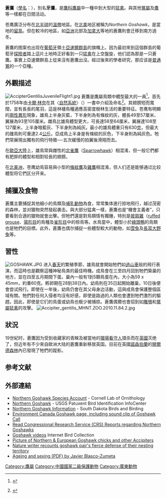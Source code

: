 {{Link style|time=2015-12-12T05:12:05+00:00}}
{{speciesbox
| name = 蒼鷹
| status = LC
| status_system = iucn3.1
| status_ref =<ref name= IUCN>{{IUCN2006|assessors=BirdLife International|year=2004|id=49405|title=Accipiter gentilis|downloaded=11 May 2006}} Database entry includes justification for why this species is of least concern</ref>
| image = Accipiter_gentilisAAP045CA.jpg
| image_caption = 亞成鳥（左）及成鳥繒圖
| genus = Accipiter
| species = gentilis
| authority = ([[Carolus_Linnaeus|Linnaeus]], 1758年)
| subdivision_ranks = Subspecies
| subdivision = *''Accipiter gentilis albidus''
*''Accipiter gentilis apache''
*''Accipiter gentilis arrigonii''
*''Accipiter gentilis atricapillus''
*''Accipiter gentilis buteoides''
*''Accipiter gentilis fujiyamae''
*''Accipiter gentilis gentilis''
*''Accipiter gentilis laingi''
*''Accipiter gentilis marginatus''
*''Accipiter gentilis schvedowi'' (eastern goshawk)<ref name=indianbiodiversity>{{cite web |url=http://avis.indianbiodiversity.org/books/accipiter-gentilis-schvedowi/26039 |title=''Astur gentilis schvedowi'' AVIS-IBIS |access-date=2019-11-13 |archive-date=2015-04-11 |archive-url=https://web.archive.org/web/20150411013828/http://avis.indianbiodiversity.org/books/accipiter-gentilis-schvedowi/26039 |dead-url=no }}</ref>
| range_map = AccipiterGentilis.png
| range_map_caption = Range of ''A. gentilis'' {{leftlegend|#008000|留鳥|outline=gray}} {{leftlegend|#007FFF|非繁殖區|outline=gray}}
| synonyms = ''Falco gentilis'' {{small|Linnaeus, 1758}}
}}

'''蒼鷹'''（[[學名|學名]]：''{{lang|la|Accipiter gentilis}}''），別名'''牙鷹'''，是[[鷹科|鷹科]][[鷹屬|鷹屬]]中一種中到大型的[[猛禽|猛禽]]。與其他[[鵟屬|鵟屬]]及[[鷹|鷹]]等一樣都在日間活动。

苍鹰廣泛分布在[[北半球|北半球]]的[[溫帶|溫帶]]地區。在[[北美|北美]]地区被稱为''Northern Goshawk''，是當地的[[留鳥|留鳥]]。但在較冷的地區，如[[亞洲|亞洲]]北部及[[加拿大|加拿大]]等地的蒼鷹則會迁移到南方過冬。

蒼鷹的图案也出现在[[葡萄牙|葡萄牙]]領土[[亞速爾群島|亞速爾群島]]的旗幟上。因为最初來到這個群島的葡萄牙[[探險者|探險者]]踏上這片土地時正好看到一只[[猛禽|猛禽]]在上空盤旋，他们認為那是一只蒼鷹。事實上亞速爾群島上從来沒有蒼鷹出沒。經过後來的學者研究，那应该是[[普通鵟|普通鵟]]的一个亞種。

== 外觀描述 ==
[[File:AccipterGentilisJuvenileFlight1.jpg|thumb]]
蒼鷹是鷹屬鳥類中體型最大的一員<ref>{{cite web|url=http://redpath-museum.mcgill.ca/Qbp/birds/Specpages/northerngoshawk.htm|title=Northern Goshawk|accessdate=2008-06-17|publisher=Birds of Quebec|archive-url=https://web.archive.org/web/20120209023932/http://redpath-museum.mcgill.ca/Qbp/birds/Specpages/northerngoshawk.htm|archive-date=2012-02-09|dead-url=yes}}</ref>，首先於1758年由[[卡爾·林奈|卡爾·林奈]]在其〈[[自然系統|自然系統]]〉（''{{lang|la|Systema naturae}}''）一書中介紹及命名<ref>{{la icon}} {{cite book | last=Linnaeus | first=C | authorlink=Carolus Linnaeus | title=Systema naturae per regna tria naturae, secundum classes, ordines, genera, species, cum characteribus, differentiis, synonymis, locis. Tomus I. Editio decima, reformata. | publisher=Holmiae. (Laurentii Salvii). | date=1758| quote = F. cera pedibusque flavis, corpore cinereo maculis fuscis cauda fasciis quatuor nigricantibus. |pages=89}}</ref>。其翅膀短而寬闊，並有長長的尾羽，這是林棲鳥種適應高密度樹林生活的重要特征。苍鹰有明顯的[[兩性異形|兩性異形]]現象，雄鳥上半身灰藍，下半身則為有條紋的灰，體長49至57厘米、翼展為93至105厘米。雌鳥比雄鳥體型更大，可長達58至64厘米，翼展達108至127厘米，上半身暗藍灰、下半身則為純灰。最小的雄鳥體重只有630[[克|克]]，但最大的雌鳥則可重達2.4[[公斤|公斤]]。亞成鳥上半身是有條紋的灰色，下半身則為純灰色。牠們常展現出獨有的飛行特徵──五次緩慢的拍翼後滑翔而去。

在[[歐亞大陸|歐亞大陸]]上，雄鳥常與雌性的[[北雀鷹|北雀鷹]]（[[:en:Sparrowhawk|Sparrowhawk]]）相混淆，但一般它們都有肥胖的體型和相對较長的翅膀。

在[[北美洲|北美洲]]，苍鹰幼鳥容易與小型的[[條紋鷹|條紋鷹]]及[[雞鷹|雞鷹]]相混淆，但人们还是能够通过比较體型将它們区分开来。

== 捕獵及食物 ==
蒼鷹主要捕捉其他細小的鳥類及[[哺乳動物|哺乳動物]]為食，常常集体進行掠地飛行，越过茂密的森林，並对獵物突然發起袭击。與大部分猛禽一樣，蒼鷹也是“機會主義者”，只要看到合適的獵物就會出擊。但牠們還是對鳥類情有獨鍾，特別是[[披肩雞|披肩雞]]（[[:en:ruffed_grouse|ruffed grouse]]、[[鴒形目|鴒形目]]的鳥種及[[雀形目|雀形目]]中的椋鳥等。水鳥當中，體型小於[[綠頭鴨|綠頭鴨]]的鳥類也是牠們的目標。此外，蒼鷹也偶尔捕捉一些體型較大的動物，如[[雪兔|雪兔]]及[[長耳大野兔|長耳大野兔]]等。

== 習性 ==
[[File:GOSHAWK.JPG|thumb]]
进入[[春天|春天]]的繁殖季節，雄鳥就會開始牠們如[[過山車|過山車]]般的飛行表演，而這時也是觀察這種神秘鳥类的最佳時機。成鳥會在三至四月回到牠們築巢的地方，並在四至五月期間下蛋。巢內一般有1到5顆鳥蛋在內，大小為59 x 45mm，約重60克。孵卵期在28到38日內。幼鳥則在35日起開始離巢，10日後便會尝试飛行。即使在一年後，幼鳥仍會在其父母身边活動，這與成鳥會保護整個區域有關。牠們對任何入侵者均沒有好感，即使是路過的人類也會遭到牠們激烈的驅趕。因此，即使是它们的鳥蛋或幼鳥也极少被捕掠。蒼鷹偶爾也會招到如[[雕鴞|雕鴞]]和[[鵟屬|鵟屬]][[猛禽|猛禽]]的攻擊。
[[File:Accipiter_gentilis_MHNT.ZOO.2010.11.84.2.jpg|thumb]]

== 狀況 ==
19世紀时，蒼鷹因为受到收藏家的青睞及被當地的[[獵場看守人|獵場看守人]]猎杀而在[[英國|英國]]灭绝了，但近年有不少來自歐洲大陆的蒼鷹重新移居英国。目前在英國[[諾森伯蘭|諾森伯蘭]]的[[開爾德森林|開爾德森林]]內已發現了牠們的蹤影。

== 参考文献 ==
{{Reflist}}

== 外部連結 ==
{{commons category|Accipiter gentilis}}
* [http://www.birds.cornell.edu/AllAboutBirds/BirdGuide/Northern_Goshawk.html Northern Goshawk Species Account] {{Wayback|url=http://www.birds.cornell.edu/AllAboutBirds/BirdGuide/Northern_Goshawk.html |date=20081220101727 }} - Cornell Lab of Ornithology
* [https://web.archive.org/web/20120112122602/http://www.mbr-pwrc.usgs.gov/id/framlst/i3340id.html Northern Goshawk] - USGS Patuxent Bird Identification InfoCenter 
* [http://sdakotabirds.com/species/northern_goshawk_info.htm Northern Goshawk Information] {{Wayback|url=http://sdakotabirds.com/species/northern_goshawk_info.htm |date=20190902102417 }} - South Dakota Birds and Birding
* [https://web.archive.org/web/20090515024043/http://www.on.ec.gc.ca/wildlife/wildspace/life.cfm?ID=NOGO&Page=Call&Lang=e Environment Canada Goshawk page, including sound clip of Goshawk Call]
* [https://web.archive.org/web/20071205022230/http://digital.library.unt.edu/govdocs/crs/search.tkl?q=goshawk&search_crit=fulltext&search=Search&date1=Anytime&date2=Anytime&type=form Read Congressional Research Service (CRS) Reports regarding Northern Goshawks]
* [http://ibc.hbw.com/ibc/phtml/especie.phtml?idEspecie=710 Goshawk videos] Internet Bird Collection
* [http://www.birdwatching-bliss.com/accipiters.html Picture of Northern & European Goshawk chicks and other Accipiters] {{Wayback|url=http://www.birdwatching-bliss.com/accipiters.html |date=20210227070527 }}
* [https://web.archive.org/web/20080509054018/http://pages.cthome.net/rwinkler/goshawk2.htm Nature writer recounts goshawk pair's fierce defense of their nesting territory]
* [http://www.ibercajalav.net/img/117_GoshawkAgentilis.pdf Ageing and sexing (PDF) by Javier Blasco-Zumeta] {{Wayback|url=http://www.ibercajalav.net/img/117_GoshawkAgentilis.pdf |date=20120317204328 }}
{{Taxonbar|from=Q25353}}

[[Category:鷹屬|Category:鷹屬]]
[[Category:中國國家二級保護動物|Category:中國國家二級保護動物]]
[[Category:廣東動物|Category:廣東動物]]